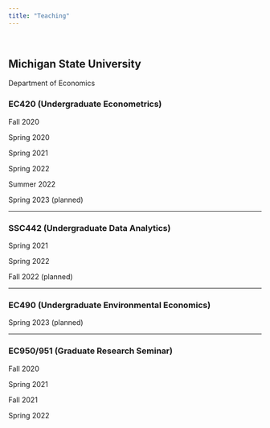 ```yaml
---
title: "Teaching"
---
```


<br>

## Michigan State University
Department of Economics

### EC420 (Undergraduate Econometrics)
Fall 2020

Spring 2020

Spring 2021

Spring 2022

Summer 2022

Spring 2023 (planned)

----

### SSC442 (Undergraduate Data Analytics)
Spring 2021

Spring 2022

Fall 2022 (planned)

---

### EC490 (Undergraduate Environmental Economics)

Spring 2023 (planned)

---

### EC950/951 (Graduate Research Seminar)

Fall 2020

Spring 2021

Fall 2021

Spring 2022

